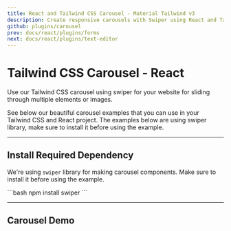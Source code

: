 ```yaml
---
title: React and Tailwind CSS Carousel - Material Tailwind v3
description: Create responsive carousels with Swiper using React and Tailwind CSS in Material Tailwind v3. Showcase content interactively with customizable carousel components.
github: plugins/carousel
prev: docs/react/plugins/forms
next: docs/react/plugins/text-editor
---
```


# Tailwind CSS Carousel - React

Use our Tailwind CSS carousel using swiper for your website for sliding through multiple elements or images.

See below our beautiful carousel examples that you can use in your Tailwind CSS and React project. The examples below are using <Link href="https://swiperjs.com/" target="_blank">swiper library</Link>, make sure to install it before using the example.

---

## Install Required Dependency

We're using `swiper` library for making carousel components. Make sure to install it before using the example.

<CodePreview>
```bash
npm install swiper
```
</CodePreview>

---

## Carousel Demo

<PreviewWithCode relativePath="plugins/carousel/carousel-demo.tsx" language="react" />
